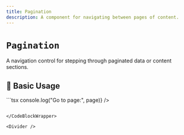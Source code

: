 ```yaml
---
title: Pagination
description: A component for navigating between pages of content.
---
```



# `Pagination`

A navigation control for stepping through paginated data or content sections.

<Divider />

## 🚀 Basic Usage

<CodeBlockWrapper language="tsx">
  ```tsx
  <Pagination
    currentPage={2}
    totalPages={5}
    onPageChange={(page) => console.log("Go to page:", page)}
  />

```

</CodeBlockWrapper>

<Divider />
```
